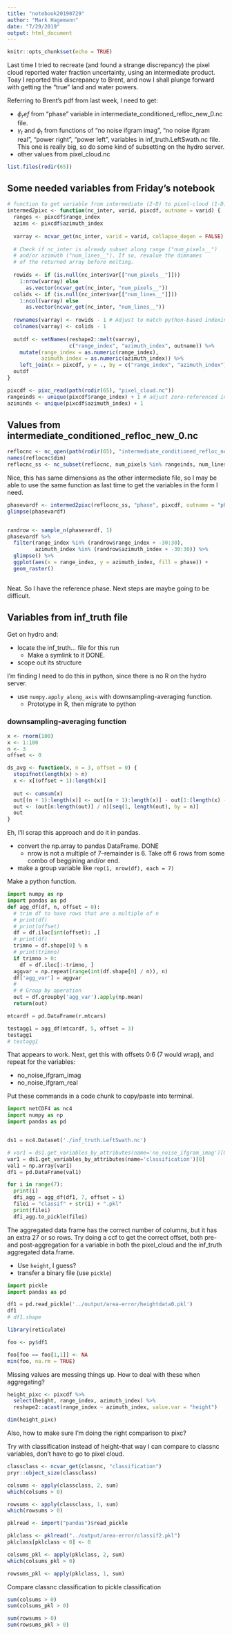 ```yaml
---
title: "notebook20190729"
author: "Mark Hagemann"
date: "7/29/2019"
output: html_document
---
```


```r
knitr::opts_chunk$set(echo = TRUE)
```


Last time I tried to recreate (and found a strange discrepancy) the pixel cloud reported water fraction uncertainty, using an intermediate product. Toay I reported this discrepancy to Brent, and now I shall plunge forward with getting the "true" land and water powers. 

Referring to Brent's pdf from last week, I need to get:

- $\phi_ref$ from "phase" variable in intermediate_conditioned_refloc_new_0.nc file.
- $\gamma_t$ and $\phi_t$ from functions of "no noise ifgram imag", "no noise ifgram real",
"power right", "power left", variables in inf_truth.LeftSwath.nc file. This one is really big, so do some kind of subsetting on the hydro server. 
- other values from pixel_cloud.nc

```r
list.files(rodir(65))
```

## Some needed variables from Friday's notebook

```r
# function to get variable from intermediate (2-D) to pixel-cloud (1-D) form
intermed2pixc <- function(nc_inter, varid, pixcdf, outname = varid) {
  ranges <- pixcdf$range_index
  azims <- pixcdf$azimuth_index
  
  varray <- ncvar_get(nc_inter, varid = varid, collapse_degen = FALSE)
  
  # Check if nc_inter is already subset along range ("num_pixels__") 
  # and/or azimuth ("num_lines__"). If so, revalue the dimnames 
  # of the returned array before melting. 
  
  rowids <- if (is.null(nc_inter$var[["num_pixels__"]]))
    1:nrow(varray) else
      as.vector(ncvar_get(nc_inter, "num_pixels__"))
  colids <- if (is.null(nc_inter$var[["num_lines__"]]))
    1:ncol(varray) else
      as.vector(ncvar_get(nc_inter, "num_lines__"))
  
  rownames(varray) <- rowids - 1 # Adjust to match python-based indexing in pixc
  colnames(varray) <- colids - 1
  
  outdf <- setNames(reshape2::melt(varray), 
                    c("range_index", "azimuth_index", outname)) %>% 
    mutate(range_index = as.numeric(range_index), 
           azimuth_index = as.numeric(azimuth_index)) %>% 
    left_join(x = pixcdf, y = ., by = c("range_index", "azimuth_index"))
  outdf
}

pixcdf <- pixc_read(path(rodir(65), "pixel_cloud.nc"))
rangeinds <- unique(pixcdf$range_index) + 1 # adjust zero-referenced indices
aziminds <- unique(pixcdf$azimuth_index) + 1 


```


## Values from intermediate_conditioned_refloc_new_0.nc

```r
reflocnc <- nc_open(path(rodir(65), "intermediate_conditioned_refloc_new_0.nc"))
names(reflocnc$dim)
reflocnc_ss <- nc_subset(reflocnc, num_pixels %in% rangeinds, num_lines %in% aziminds)

```

Nice, this has same dimensions as the other intermediate file, so I may be able to use the same function as last time to get the variables in the form I need. 

```r
phasevardf <- intermed2pixc(reflocnc_ss, "phase", pixcdf, outname = "phase")
glimpse(phasevardf)


randrow <- sample_n(phasevardf, 1)
phasevardf %>% 
  filter(range_index %in% (randrow$range_index + -30:30), 
         azimuth_index %in% (randrow$azimuth_index + -30:30)) %>% 
  glimpse() %>% 
  ggplot(aes(x = range_index, y = azimuth_index, fill = phase)) + 
  geom_raster()
  
```

Neat. So I have the reference phase. Next steps are maybe going to be difficult. 

## Variables from inf_truth file

Get on hydro and:

- locate the inf_truth... file for this run
  - Make a symlink to it DONE.
- scope out its structure

I'm finding I need to do this in python, since there is no R on the hydro server. 

- use `numpy.apply_along_axis` with downsampling-averaging function. 
  - Prototype in R, then migrate to python


### downsampling-averaging function

```r
x <- rnorm(100)
x <- 1:100
n <- 3
offset <- 0

ds_avg <- function(x, n = 3, offset = 0) {
  stopifnot(length(x) > n)
  x <- x[(offset + 1):length(x)]
  
  out <- cumsum(x)
  out[(n + 1):length(x)] <- out[(n + 1):length(x)] - out[1:(length(x) - n)]
  out <- (out[n:length(out)] / n)[seq(1, length(out), by = n)]
  out
}
```

Eh, I'll scrap this approach and do it in pandas. 


- convert the np.array to pandas DataFrame. DONE
  - nrow is not a multiple of 7--remainder is 6. Take off 6 rows from some combo of beggining and/or end.
- make a group variable like `rep(1, nrow(df), each = 7)`


Make a python function.

```python
import numpy as np
import pandas as pd
def agg_df(df, n, offset = 0):
  # trim df to have rows that are a multiple of n
  # print(df)
  # print(offset)
  df = df.iloc[int(offset): ,]
  # print(df)
  trimno = df.shape[0] % n
  # print(trimno)
  if trimno > 0:
    df = df.iloc[:-trimno, ]
  aggvar = np.repeat(range(int(df.shape[0] / n)), n)
  df['agg_var'] = aggvar
  #
  # # Group by operation
  out = df.groupby('agg_var').apply(np.mean)
  return(out)

mtcardf = pd.DataFrame(r.mtcars)

testagg1 = agg_df(mtcardf, 5, offset = 3)
testagg1
# testagg1
```

That appears to work. Next, get this with offsets 0:6 (7 would wrap), and repeat for the variables: 

- no_noise_ifgram_imag
- no_noise_ifgram_real

Put these commands in a code chunk to copy/paste into terminal. 

```python
import netCDF4 as nc4
import numpy as np
import pandas as pd


ds1 = nc4.Dataset('./inf_truth.LeftSwath.nc')

# var1 = ds1.get_variables_by_attributes(name='no_noise_ifgram_imag')[0]
var1 = ds1.get_variables_by_attributes(name='classification')[0]
val1 = np.array(var1)
df1 = pd.DataFrame(val1)

for i in range(7):
  print(i)
  dfi_agg = agg_df(df1, 7, offset = i)
  filei = "classif" + str(i) + ".pkl"
  print(filei)
  dfi_agg.to_pickle(filei)

```

The aggregated data frame has the correct number of columns, but it has an extra 27 or so rows. Try doing a ccf to get the correct offset, both pre- and post-aggregation for a variable in both the pixel_cloud and the inf_truth aggregated data.frame. 

- Use `height`, I guess? 
- transfer a binary file (use `pickle`)


```python
import pickle
import pandas as pd

df1 = pd.read_pickle('../output/area-error/heightdata0.pkl') 
df1
# df1.shape
```

```r
library(reticulate)

foo <- py$df1

foo[foo == foo[1,1]] <- NA
min(foo, na.rm = TRUE)
```

Missing values are messing things up. How to deal with these when aggregating? 

```r
height_pixc <- pixcdf %>% 
  select(height, range_index, azimuth_index) %>% 
  reshape2::acast(range_index ~ azimuth_index, value.var = "height")

dim(height_pixc)
```

Also, how to make sure I'm doing the right comparison to pixc? 

Try with classification instead of height--that way I can compare to classnc variables, don't have to go to pixel cloud. 

```r
classclass <- ncvar_get(classnc, "classification")
pryr::object_size(classclass)

colsums <- apply(classclass, 2, sum)
which(colsums > 0)

rowsums <- apply(classclass, 1, sum)
which(rowsums > 0)

pklread <- import("pandas")$read_pickle

pklclass <- pklread("../output/area-error/classif2.pkl")
pklclass[pklclass < 0] <- 0

colsums_pkl <- apply(pklclass, 2, sum)
which(colsums_pkl > 0)

rowsums_pkl <- apply(pklclass, 1, sum)

```

Compare classnc classification to pickle classification

```r
sum(colsums > 0)
sum(colsums_pkl > 0)

sum(rowsums > 0)
sum(rowsums_pkl > 0)

```

